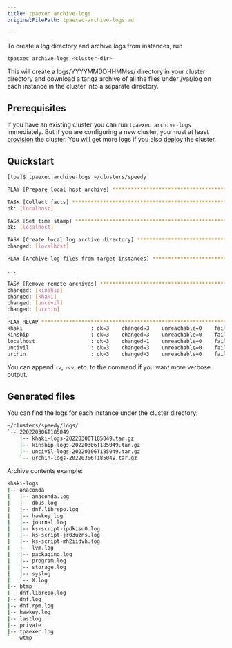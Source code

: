 ```yaml
---
title: tpaexec archive-logs
originalFilePath: tpaexec-archive-logs.md

---
```


To create a log directory and archive logs from instances, run

```bash
tpaexec archive-logs <cluster-dir>
```

This will create a logs/YYYYMMDDHHMMss/ directory in your cluster directory
and download a tar.gz archive of all the files under /var/log on each instance
in the cluster into a separate directory.

## Prerequisites

If you have an existing cluster you can run `tpaexec archive-logs`
immediately. But if you are configuring a new cluster, you must at least
[provision](../tpaexec-provision/) the cluster. You will get more logs if
you also [deploy](../tpaexec-deploy/) the cluster.

## Quickstart

```bash
[tpa]$ tpaexec archive-logs ~/clusters/speedy

PLAY [Prepare local host archive] *******************************************

TASK [Collect facts] ********************************************************
ok: [localhost]

TASK [Set time stamp] *******************************************************
ok: [localhost]

TASK [Create local log archive directory] ***********************************
changed: [localhost]

PLAY [Archive log files from target instances] ******************************

...

TASK [Remove remote archives] ***********************************************
changed: [kinship]
changed: [khaki]
changed: [uncivil]
changed: [urchin]

PLAY RECAP ******************************************************************
khaki                      : ok=3    changed=3    unreachable=0    failed=0
kinship                    : ok=3    changed=3    unreachable=0    failed=0
localhost                  : ok=3    changed=1    unreachable=0    failed=0
uncivil                    : ok=3    changed=3    unreachable=0    failed=0
urchin                     : ok=3    changed=3    unreachable=0    failed=0
```

You can append `-v`, `-vv`, etc. to the command if you want more verbose output.

## Generated files

You can find the logs for each instance under the cluster directory:

```bash
~/clusters/speedy/logs/
`-- 220220306T185049
    |-- khaki-logs-20220306T185049.tar.gz
    |-- kinship-logs-20220306T185049.tar.gz
    |-- uncivil-logs-20220306T185049.tar.gz
    `-- urchin-logs-20220306T185049.tar.gz
```

Archive contents example:

```bash
khaki-logs
|-- anaconda
|   |-- anaconda.log
|   |-- dbus.log
|   |-- dnf.librepo.log
|   |-- hawkey.log
|   |-- journal.log
|   |-- ks-script-ipdkisn0.log
|   |-- ks-script-jr03uzns.log
|   |-- ks-script-mh2iidvh.log
|   |-- lvm.log
|   |-- packaging.log
|   |-- program.log
|   |-- storage.log
|   |-- syslog
|   `-- X.log
|-- btmp
|-- dnf.librepo.log
|-- dnf.log
|-- dnf.rpm.log
|-- hawkey.log
|-- lastlog
|-- private
|-- tpaexec.log
`-- wtmp
```
